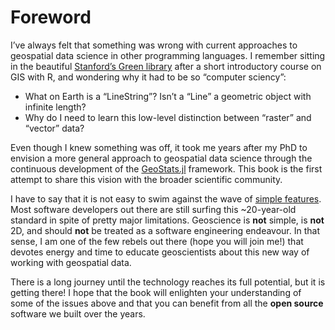 # Foreword {.unnumbered}

I've always felt that something was wrong with current approaches
to geospatial data science in other programming languages.
I remember sitting in the beautiful
[Stanford's Green library](https://en.wikipedia.org/wiki/Cecil_H._Green_Library) after a short
introductory course on GIS with R, and wondering why it had to be so
"computer sciency":

- What on Earth is a "LineString"? Isn't a "Line" a geometric object with infinite length?
- Why do I need to learn this low-level distinction between "raster" and "vector" data?

Even though I knew something was off, it took me years after my PhD
to envision a more general approach to geospatial data science through
the continuous development of the
[GeoStats.jl](https://github.com/JuliaEarth/GeoStats.jl) framework.
This book is the first attempt to share this vision with the broader
scientific community.

I have to say that it is not easy to swim against the wave of
[simple features](https://www.iso.org/standard/40114.html).
Most software developers out there are still surfing this ~20-year-old
standard in spite of pretty major limitations. Geoscience is **not**
simple, is **not** 2D, and should **not** be treated as a software
engineering endeavour. In that sense, I am one of the few rebels out
there (hope you will join me!) that devotes energy and time to educate
geoscientists about this new way of working with geospatial data.

There is a long journey until the
technology reaches its full potential, but it is getting there! I hope
that the book will enlighten your understanding of some of the issues
above and that you can benefit from all the **open source** software
we built over the years.